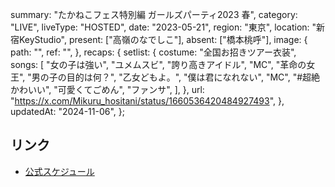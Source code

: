  summary: "たかねこフェス特別編 ガールズパーティ2023 春",
  category: "LIVE",
  liveType: "HOSTED",
  date: "2023-05-21",
  region: "東京",
  location: "新宿KeyStudio",
  present: ["高嶺のなでしこ"],
  absent: ["橋本桃呼"],
  image: {
    path: "",
    ref: "",
  },
  recaps: {
    setlist: {
      costume: "全国お招きツアー衣装",
      songs: [
        "女の子は強い",
        "ユメムスビ",
        "誇り高きアイドル",
        "MC",
        "革命の女王",
        "男の子の目的は何？",
        "乙女どもよ。",
        "僕は君になれない",
        "MC",
        "#超絶かわいい",
        "可愛くてごめん",
        "ファンサ",
      ],
    },
    url: "https://x.com/Mikuru_hositani/status/1660536420484927493",
  },
  updatedAt: "2024-11-06",
};

## リンク

- [公式スケジュール](https://takanenonadeshiko.jp/?p=1006)
